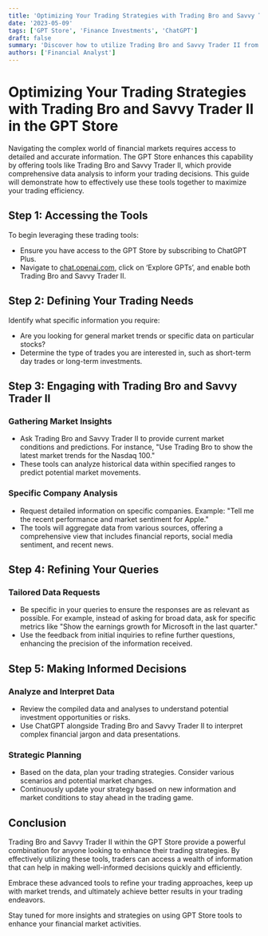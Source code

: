 ```yaml
---
title: 'Optimizing Your Trading Strategies with Trading Bro and Savvy Trader II in the GPT Store'
date: '2023-05-09'
tags: ['GPT Store', 'Finance Investments', 'ChatGPT']
draft: false
summary: 'Discover how to utilize Trading Bro and Savvy Trader II from the GPT Store to streamline your market research and decision-making processes. This guide provides practical tips on how to use these tools effectively to gather and analyze financial data.'
authors: ['Financial Analyst']
---
```


# Optimizing Your Trading Strategies with Trading Bro and Savvy Trader II in the GPT Store

Navigating the complex world of financial markets requires access to detailed and accurate information. The GPT Store enhances this capability by offering tools like Trading Bro and Savvy Trader II, which provide comprehensive data analysis to inform your trading decisions. This guide will demonstrate how to effectively use these tools together to maximize your trading efficiency.

## Step 1: Accessing the Tools

To begin leveraging these trading tools:
- Ensure you have access to the GPT Store by subscribing to ChatGPT Plus.
- Navigate to [chat.openai.com](https://chat.openai.com), click on ‘Explore GPTs’, and enable both Trading Bro and Savvy Trader II.

## Step 2: Defining Your Trading Needs

Identify what specific information you require:
- Are you looking for general market trends or specific data on particular stocks?
- Determine the type of trades you are interested in, such as short-term day trades or long-term investments.

## Step 3: Engaging with Trading Bro and Savvy Trader II

### Gathering Market Insights
- Ask Trading Bro and Savvy Trader II to provide current market conditions and predictions. For instance, "Use Trading Bro to show the latest market trends for the Nasdaq 100."
- These tools can analyze historical data within specified ranges to predict potential market movements.

### Specific Company Analysis
- Request detailed information on specific companies. Example: "Tell me the recent performance and market sentiment for Apple."
- The tools will aggregate data from various sources, offering a comprehensive view that includes financial reports, social media sentiment, and recent news.

## Step 4: Refining Your Queries

### Tailored Data Requests
- Be specific in your queries to ensure the responses are as relevant as possible. For example, instead of asking for broad data, ask for specific metrics like "Show the earnings growth for Microsoft in the last quarter."
- Use the feedback from initial inquiries to refine further questions, enhancing the precision of the information received.

## Step 5: Making Informed Decisions

### Analyze and Interpret Data
- Review the compiled data and analyses to understand potential investment opportunities or risks.
- Use ChatGPT alongside Trading Bro and Savvy Trader II to interpret complex financial jargon and data presentations.

### Strategic Planning
- Based on the data, plan your trading strategies. Consider various scenarios and potential market changes.
- Continuously update your strategy based on new information and market conditions to stay ahead in the trading game.

## Conclusion

Trading Bro and Savvy Trader II within the GPT Store provide a powerful combination for anyone looking to enhance their trading strategies. By effectively utilizing these tools, traders can access a wealth of information that can help in making well-informed decisions quickly and efficiently.

Embrace these advanced tools to refine your trading approaches, keep up with market trends, and ultimately achieve better results in your trading endeavors.

Stay tuned for more insights and strategies on using GPT Store tools to enhance your financial market activities.
